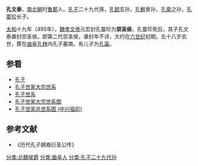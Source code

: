 '''孔文泰'''，[[南北朝|南北朝]]时[[鲁郡|鲁郡]]人。[[孔子|孔子]]二十九代孫，[[孔懿|孔懿]]玄孙，[[孔鮮|孔鮮]]曾孙，[[孔乘|孔乘]]之孙，[[孔靈珍|孔靈珍]]长子。

[[太和_(北魏)|太和]]十九年（495年），[[魏孝文帝|魏孝文帝]]元宏封孔靈珍为'''崇圣侯'''，孔靈珍死后，其子孔文泰袭封崇圣侯。即第二代崇圣侯，袭封年不详，大约在[[六世纪|六世纪]]初期。五十八岁去世，葬在[[曲阜|曲阜]][[孔林|孔林]]内孔子墓南。有儿子为[[孔渠|孔渠]]。

{{start box}}
{{s-before|[[孔靈珍|孔靈珍]]}}
{{s-title|[[北魏|北魏]][[崇圣侯|崇圣侯]]|？}}
{{s-after|[[孔渠|孔渠]]}}
{{end box}}
==参看==
*[[孔子|孔子]]
*[[孔子世家大宗世系|孔子世家大宗世系]]
*[[孔子世系|孔子世系]]
*[[孔子世家大宗世系图|孔子世家大宗世系图]]
*[[孔子世家总世系图_(中兴祖前)|孔子世家总世系图 (中兴祖前)]]
==参考文献==
*《历代孔子嫡裔衍圣公传》
{{reflist}}
{{衍圣公}}
[[分类:北魏侯爵|分类:北魏侯爵]]
[[分类:曲阜人|分类:曲阜人]]
[[分类:孔子二十九代孙|分类:孔子二十九代孙]]
